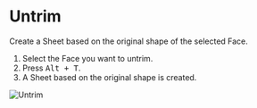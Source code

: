 
<Reference shortcut="Alt + T" command="Untrim" button="" />

# Untrim

Create a Sheet based on the original shape of the selected Face.

1. Select the Face you want to untrim.
2. Press <kbd>Alt + T</kbd>.
3. A Sheet based on the original shape is created.

![Untrim](/img/untrim.gif)























